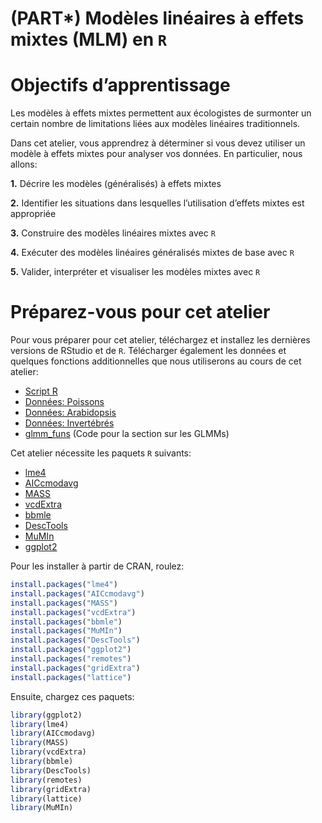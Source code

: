 # (PART\*) Modèles linéaires à effets mixtes (MLM) en `R` {-}

# Objectifs d'apprentissage

Les modèles à effets mixtes permettent aux écologistes de surmonter un certain nombre de limitations liées aux modèles linéaires traditionnels. 

Dans cet atelier, vous apprendrez à déterminer si vous devez utiliser un modèle à effets mixtes pour analyser vos données. En particulier, nous allons:

**1.** Décrire les modèles (généralisés) à effets mixtes

**2.** Identifier les situations dans lesquelles l'utilisation d'effets mixtes est appropriée

**3.** Construire des modèles linéaires mixtes avec `R`

**4.** Exécuter des modèles linéaires généralisés mixtes de base avec `R`

**5.** Valider, interpréter et visualiser les modèles mixtes avec `R`


# Préparez-vous pour cet atelier

Pour vous préparer pour cet atelier, téléchargez et installez les dernières versions de RStudio et de `R`. Télécharger également les données et quelques fonctions additionnelles que nous utiliserons au cours de cet atelier:

-    [Script R ](https://qcbsrworkshops.github.io/workshop07/book-fr/workshop07-script-fr.R)
-    [Données: Poissons](https://raw.githubusercontent.com/QCBSRworkshops/workshop07/main/book-fr/data/qcbs_w7_data.csv)
-    [Données: Arabidopsis](https://raw.githubusercontent.com/QCBSRworkshops/workshop07/main/book-fr/data/banta_totalfruits.csv)
-    [Données: Invertébrés](https://raw.githubusercontent.com/QCBSRworkshops/workshop07/main/book-fr/data/inverts.csv)
-    [glmm_funs](https://raw.githubusercontent.com/QCBSRworkshops/workshop07/main/book-fr/data/glmm_funs.R) (Code pour la section sur les GLMMs)


Cet atelier nécessite les paquets `R` suivants:

-    [lme4](http://cran.r-project.org/web/packages/lme4/index.html)
-    [AICcmodavg](http://cran.r-project.org/web/packages/AICcmodavg/index.html)
-    [MASS](http://cran.r-project.org/web/packages/MASS/index.html)
-    [vcdExtra](http://cran.r-project.org/web/packages/vcdExtra/index.html)
-    [bbmle](http://cran.r-project.org/web/packages/bbmle/index.html)
-    [DescTools](http://cran.r-project.org/web/packages/DescTools/index.html)
-    [MuMIn](http://cran.r-project.org/web/packages/MuMIn/index.html)
-    [ggplot2](http://cran.r-project.org/web/packages/ggplot2/index.html)

Pour les installer à partir de CRAN, roulez:

```r
install.packages("lme4")
install.packages("AICcmodavg")
install.packages("MASS")
install.packages("vcdExtra")
install.packages("bbmle")
install.packages("MuMIn")
install.packages("DescTools")
install.packages("ggplot2")
install.packages("remotes")
install.packages("gridExtra")
install.packages("lattice")
```

Ensuite, chargez ces paquets:

```r
library(ggplot2)
library(lme4)
library(AICcmodavg)
library(MASS)
library(vcdExtra)
library(bbmle)
library(DescTools)
library(remotes)
library(gridExtra)
library(lattice)
library(MuMIn)
```

